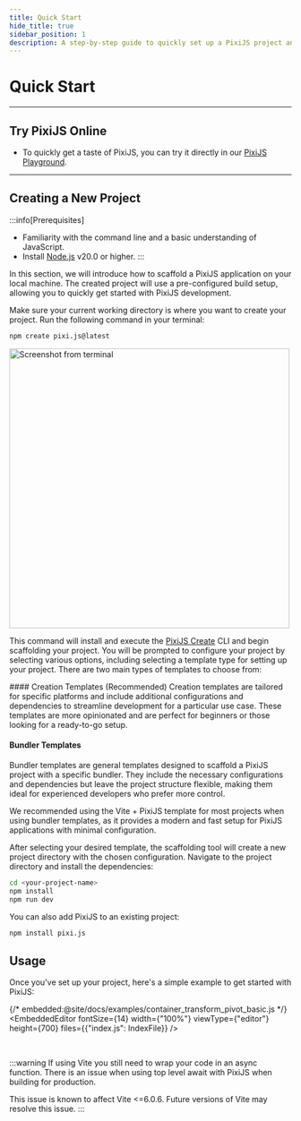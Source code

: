 ```yaml
---
title: Quick Start
hide_title: true
sidebar_position: 1
description: A step-by-step guide to quickly set up a PixiJS project and start creating graphics and animations.
---
```



# Quick Start

---

## Try PixiJS Online

- To quickly get a taste of PixiJS, you can try it directly in our [PixiJS Playground](/8.x/playground).

---

## Creating a New Project

:::info[Prerequisites]

- Familiarity with the command line and a basic understanding of JavaScript.
- Install [Node.js](https://nodejs.org/en/) v20.0 or higher.
  :::

In this section, we will introduce how to scaffold a PixiJS application on your local machine. The created project will use a pre-configured build setup, allowing you to quickly get started with PixiJS development.

Make sure your current working directory is where you want to create your project. Run the following command in your terminal:

```sh
npm create pixi.js@latest
```

<div style={{ textAlign: 'center', paddingBottom: '24px' }}>
  <img
    width="500"
    style={{ borderRadius: '10px', filter: 'drop-shadow(0px 2px 5px #000)' }}
    alt="Screenshot from terminal"
    src="https://pixijs.io/create-pixi/img/demo.gif"
  />
</div>

This command will install and execute the [PixiJS Create](https://pixijs.io/create-pixi/) CLI and begin scaffolding your project. You will be prompted to configure your project by selecting various options, including selecting a template type for setting up your project. There are two main types of templates to choose from:

<div style={{ paddingLeft: '48px'}}>
#### Creation Templates (Recommended)
Creation templates are tailored for specific platforms and include additional configurations and dependencies to streamline development for a particular use case. These templates are more opinionated and are perfect for beginners or those looking for a ready-to-go setup.

#### Bundler Templates

Bundler templates are general templates designed to scaffold a PixiJS project with a specific bundler. They include the necessary configurations and dependencies but leave the project structure flexible, making them ideal for experienced developers who prefer more control.

We recommended using the Vite + PixiJS template for most projects when using bundler templates, as it provides a modern and fast setup for PixiJS applications with minimal configuration.

</div>

After selecting your desired template, the scaffolding tool will create a new project directory with the chosen configuration. Navigate to the project directory and install the dependencies:

```bash
cd <your-project-name>
npm install
npm run dev
```

You can also add PixiJS to an existing project:

```bash
npm install pixi.js
```

## Usage

Once you've set up your project, here's a simple example to get started with PixiJS:

{/* embedded:@site/docs/examples/container_transform_pivot_basic.js */}
<EmbeddedEditor fontSize={14} width={"100%"} viewType={"editor"} height={700} files={{"index.js": IndexFile}} />

<br />

:::warning
If using Vite you still need to wrap your code in an async function. There is an issue when using top level await with PixiJS when building for production.

This issue is known to affect Vite \<=6.0.6. Future versions of Vite may resolve this issue.
:::
